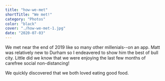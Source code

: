 ```yaml
---
title: "how-we-met"
shortTitle: "We met!"
category: "Photos"
color: "black"
cover: "./how-we-met-1.jpg"
date: "2020-07-03"
---
```


We met near the end of 2019 like so many other millenials--on an app. 
Matt was relatively new to Durham so I endeavered to show him the best
of bull city. Little did we know that we were enjoying the last few 
months of carefree social non-distancing! 

We quickly discovered that we both loved eating good food.
